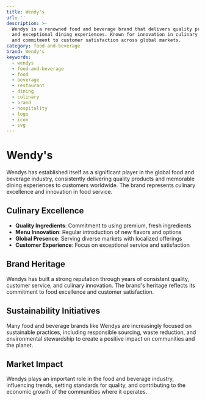 ```yaml
---
title: Wendy's
url: ''
description: >-
  Wendys is a renowned food and beverage brand that delivers quality products
  and exceptional dining experiences. Known for innovation in culinary offerings
  and commitment to customer satisfaction across global markets.
category: food-and-beverage
brand: Wendy's
keywords:
  - wendys
  - food-and-beverage
  - food
  - beverage
  - restaurant
  - dining
  - culinary
  - brand
  - hospitality
  - logo
  - icon
  - svg
---
```


# Wendy's

Wendys has established itself as a significant player in the global food and beverage industry, consistently delivering quality products and memorable dining experiences to customers worldwide. The brand represents culinary excellence and innovation in food service.

## Culinary Excellence

- **Quality Ingredients**: Commitment to using premium, fresh ingredients
- **Menu Innovation**: Regular introduction of new flavors and options
- **Global Presence**: Serving diverse markets with localized offerings
- **Customer Experience**: Focus on exceptional service and satisfaction

## Brand Heritage

Wendys has built a strong reputation through years of consistent quality, customer service, and culinary innovation. The brand's heritage reflects its commitment to food excellence and customer satisfaction.

## Sustainability Initiatives

Many food and beverage brands like Wendys are increasingly focused on sustainable practices, including responsible sourcing, waste reduction, and environmental stewardship to create a positive impact on communities and the planet.

## Market Impact

Wendys plays an important role in the food and beverage industry, influencing trends, setting standards for quality, and contributing to the economic growth of the communities where it operates.
